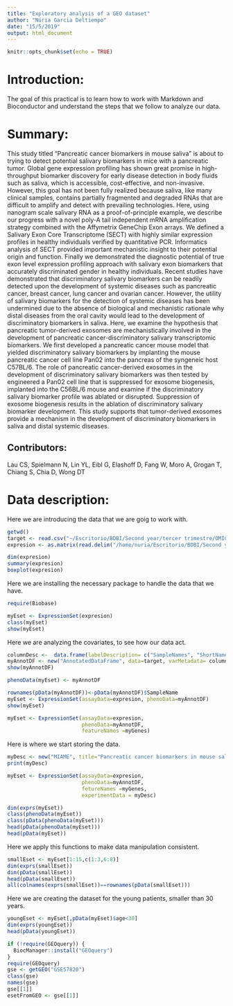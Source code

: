 ```yaml
---
title: "Exploratory analysis of a GEO dataset"
author: "Núria Garcia Deltiempo"
date: "15/5/2019"
output: html_document
---
```


```r
knitr::opts_chunk$set(echo = TRUE)
```

# Introduction:
The goal of this practical is to learn how to work with Markdown and Bioconductor and understand the steps that we follow to analyze our data. 

# Summary:

This study titled "Pancreatic cancer biomarkers in mouse saliva" is about to trying to detect potential salivary biomarkers in mice with a pancreatic tumor.
Global gene expression profiling has shown great promise in high-throughput biomarker discovery for early disease detection in body fluids such as saliva, which is accessible, cost-effective, and non-invasive. However, this goal has not been fully realized because saliva, like many clinical samples, contains partially fragmented and degraded RNAs that are difficult to amplify and detect with prevailing technologies. Here, using nanogram scale salivary RNA as a proof-of-principle example, we describe our progress with a novel poly-A tail independent mRNA amplification strategy combined with the Affymetrix GeneChip Exon arrays. We defined a Salivary Exon Core Transcriptome (SECT) with highly similar expression profiles in healthy individuals verified by quantitative PCR. Informatics analysis of SECT provided important mechanistic insight to their potential origin and function. Finally we demonstrated the diagnostic potential of true exon level expression profiling approach with salivary exon biomarkers that accurately discriminated gender in healthy individuals.
Recent studies have demonstrated that discriminatory salivary biomarkers can be readily detected upon the development of systemic diseases such as pancreatic cancer, breast cancer, lung cancer and ovarian cancer. However, the utility of salivary biomarkers for the detection of systemic diseases has been undermined due to the absence of biological and mechanistic rationale why distal diseases from the oral cavity would lead to the development of discriminatory biomarkers in saliva. Here, we examine the hypothesis that pancreatic tumor-derived exosomes are mechanistically involved in the development of pancreatic cancer-discriminatory salivary transcriptomic biomarkers. We first developed a pancreatic cancer mouse model that yielded discriminatory salivary biomarkers by implanting the mouse pancreatic cancer cell line Pan02 into the pancreas of the syngeneic host C57BL/6. The role of pancreatic cancer-derived exosomes in the development of discriminatory salivary biomarkers was then tested by engineered a Pan02 cell line that is suppressed for exosome biogenesis, implanted into the C56BL/6 mouse and examine if the discriminatory salivary biomarker profile was ablated or disrupted. Suppression of exosome biogenesis results in the ablation of discriminatory salivary biomarker development. This study supports that tumor-derived exosomes provide a mechanism in the development of discriminatory biomarkers in saliva and distal systemic diseases.

## Contributors:
Lau CS, Spielmann N, Lin YL, Eibl G, Elashoff D, Fang W, Moro A, Grogan T, Chiang S, Chia D, Wong DT

# Data description:

Here we are introducing the data that we are goig to work with.
```r
getwd()
target <- read.csv("~/Escritorio/BDBI/Second year/tercer trimestre/OMICS/Exercise 1 NOU/data/targets2.txt", sep= "")
expresion <- as.matrix(read.delim("/home/nuria/Escritorio/BDBI/Second year/tercer trimestre/OMICS/Exercise 1 NOU/data/expression2.txt", row.names = 1))
```


```r
dim(expresion)
summary(expresion)
boxplot(expresion)
```

Here we are installing the necessary package to handle the data that we have.

```r
require(Biobase)
```


```r
myEset <- ExpressionSet(expresion)
class(myEset)
show(myEset)

```

Here we are analyzing the covariates, to see how our data act.
```r
columnDesc <-  data.frame(labelDescription= c("SampleNames", "ShortName","Group"))
myAnnotDF <- new("AnnotatedDataFrame", data=target, varMetadata= columnDesc)
show(myAnnotDF)
```

```r
phenoData(myEset) <- myAnnotDF
```

```r
rownames(pData(myAnnotDF))<-pData(myAnnotDF)$SampleName
myEset <- ExpressionSet(assayData=expresion, phenoData=myAnnotDF)
show(myEset)
```

```r
myEset <- ExpressionSet(assayData=expresion, 
                        phenoData=myAnnotDF, 
                        featureNames =myGenes)
```

Here is where we start storing the data.
```r
myDesc <- new("MIAME", title="Pancreatic cancer biomarkers in mouse saliva")
print(myDesc)
```

```r
myEset <- ExpressionSet(assayData=expresion, 
                        phenoData=myAnnotDF,
                        fetureNames =myGenes,
                        experimentData = myDesc)
```

```r
dim(exprs(myEset))
class(phenoData(myEset))
class(pData(phenoData(myEset)))
head(pData(phenoData(myEset)))
head(pData(myEset))
```

Here we apply this functions to make data manipulation consistent.
```r
smallEset <- myEset[1:15,c(1:3,6:8)]
dim(exprs(smallEset))
dim(pData(smallEset))
head(pData(smallEset))
all(colnames(exprs(smallEset))==rownames(pData(smallEset)))
```

Here we are creating the dataset for the young patients, smaller than 30 years.
```r
youngEset <- myEset[,pData(myEset)$age<30]
dim(exprs(youngEset))
head(pData(youngEset))
```

```r
if (!require(GEOquery)) {
  BiocManager::install("GEOquery")
}
require(GEOquery)
gse <- getGEO("GSE57820")
class(gse)
names(gse)
gse[[1]]
esetFromGEO <- gse[[1]]


```

















